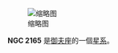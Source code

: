 {{NGCInfoBox|NGCID=NGC 2165|發現者=約翰·弗里德里希·威廉·赫歇爾|發現日期=1831年2月12日|其他編號=|曆元=J2000.0|赤經=6時11分4秒
|赤緯=51°40'42"|星座=御夫座|星體=星系|星等=12.7|表面亮度=|藍等=13.4}}
[[File:NGC_2165_DSS.jpg|缩略图]]

'''NGC 2165''' 是[[御夫座|御夫座]]的一個[[星系|星系]]。

{{NGCReference|2165}}
{{Catalogs|NGC=2165}}